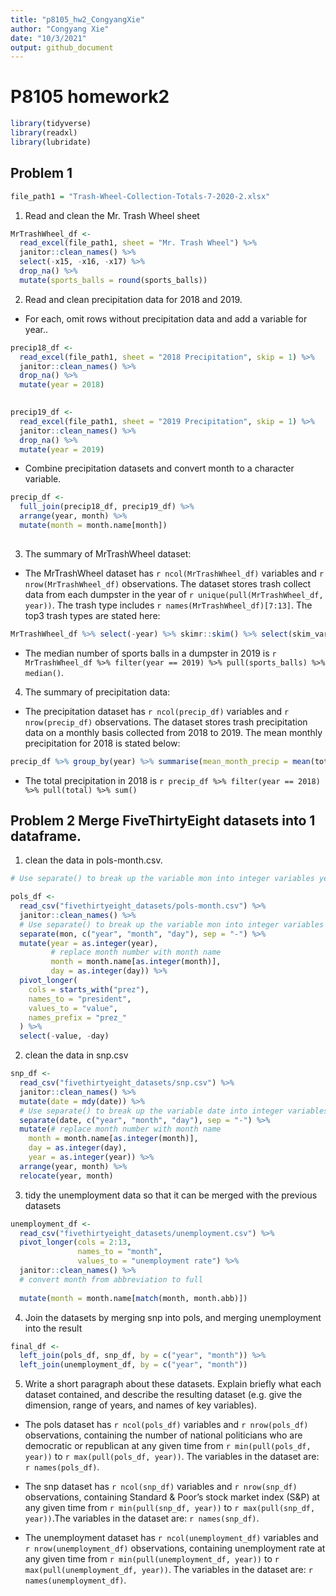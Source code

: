 ```yaml
---
title: "p8105_hw2_CongyangXie"
author: "Congyang Xie"
date: "10/3/2021"
output: github_document
---
```

# P8105 homework2
```r
library(tidyverse)
library(readxl)
library(lubridate)
```
## Problem 1
```r
file_path1 = "Trash-Wheel-Collection-Totals-7-2020-2.xlsx"
```

1. Read and clean the Mr. Trash Wheel sheet
```r
MrTrashWheel_df <-
  read_excel(file_path1, sheet = "Mr. Trash Wheel") %>%
  janitor::clean_names() %>%
  select(-x15, -x16, -x17) %>%
  drop_na() %>%
  mutate(sports_balls = round(sports_balls))


```
2. Read and clean precipitation data for 2018 and 2019.
  + For each, omit rows without precipitation data and add a variable for year..
```r
precip18_df <- 
  read_excel(file_path1, sheet = "2018 Precipitation", skip = 1) %>%
  janitor::clean_names() %>%
  drop_na() %>%
  mutate(year = 2018) 
  

precip19_df <- 
  read_excel(file_path1, sheet = "2019 Precipitation", skip = 1) %>%
  janitor::clean_names() %>%
  drop_na() %>%
  mutate(year = 2019)
```
  + Combine precipitation datasets and convert month to a character variable.
```r
precip_df <- 
  full_join(precip18_df, precip19_df) %>%
  arrange(year, month) %>%
  mutate(month = month.name[month]) 
  
```
  
3. The summary of MrTrashWheel dataset:  
  + The MrTrashWheel dataset has `r ncol(MrTrashWheel_df)` variables and `r nrow(MrTrashWheel_df)` observations. The dataset stores trash collect data from each dumpster in the year of `r unique(pull(MrTrashWheel_df, year))`. The trash type includes `r names(MrTrashWheel_df)[7:13]`. The top3 trash types are stated here:
```r
MrTrashWheel_df %>% select(-year) %>% skimr::skim() %>% select(skim_variable, numeric.mean) %>% top_n(3) %>% arrange(desc(numeric.mean))

```
  + The median number of sports balls in a dumpster in 2019 is `r MrTrashWheel_df %>% filter(year == 2019) %>% pull(sports_balls) %>% median()`.

4. The summary of precipitation data:

  + The precipitation dataset has `r ncol(precip_df)` variables and `r nrow(precip_df)` observations. The dataset stores trash precipitation data on a monthly basis collected from 2018 to 2019. The mean monthly precipitation for 2018 is stated below:

```r
precip_df %>% group_by(year) %>% summarise(mean_month_precip = mean(total))

``` 

  + The total precipitation in 2018 is `r precip_df %>% filter(year == 2018) %>% pull(total) %>% sum()`
  

## Problem 2 Merge FiveThirtyEight datasets into 1 dataframe.

1. clean the data in pols-month.csv.

```r
# Use separate() to break up the variable mon into integer variables year, month, and day; replace month number with month name; create a president variable taking values gop and dem, and remove prez_dem and prez_gop; and remove the day variable.

pols_df <-
  read_csv("fivethirtyeight_datasets/pols-month.csv") %>%
  janitor::clean_names() %>%
  # Use separate() to break up the variable mon into integer variables year, month, and day
  separate(mon, c("year", "month", "day"), sep = "-") %>%
  mutate(year = as.integer(year),
         # replace month number with month name
         month = month.name[as.integer(month)],
         day = as.integer(day)) %>%
  pivot_longer(
    cols = starts_with("prez"),
    names_to = "president",
    values_to = "value",
    names_prefix = "prez_"
  ) %>%
  select(-value, -day)

```
2. clean the data in snp.csv

```r
snp_df <-
  read_csv("fivethirtyeight_datasets/snp.csv") %>%
  janitor::clean_names() %>%
  mutate(date = mdy(date)) %>%
  # Use separate() to break up the variable date into integer variables year, month, and day
  separate(date, c("year", "month", "day"), sep = "-") %>%
  mutate(# replace month number with month name
    month = month.name[as.integer(month)],
    day = as.integer(day),
    year = as.integer(year)) %>%
  arrange(year, month) %>%
  relocate(year, month)
```


3. tidy the unemployment data so that it can be merged with the previous datasets
```r
unemployment_df <-
  read_csv("fivethirtyeight_datasets/unemployment.csv") %>%
  pivot_longer(cols = 2:13,
               names_to = "month",
               values_to = "unemployment rate") %>%
  janitor::clean_names() %>%
  # convert month from abbreviation to full
  
  mutate(month = month.name[match(month, month.abb)])
```
4. Join the datasets by merging snp into pols, and merging unemployment into the result
```r
final_df <- 
  left_join(pols_df, snp_df, by = c("year", "month")) %>%
  left_join(unemployment_df, by = c("year", "month"))
```

5. Write a short paragraph about these datasets. Explain briefly what each dataset contained, and describe the resulting dataset (e.g. give the dimension, range of years, and names of key variables).

  + The pols dataset has `r ncol(pols_df)` variables and `r nrow(pols_df)` observations, containing the number of national politicians who are democratic or republican at any given time from `r min(pull(pols_df, year))` to `r max(pull(pols_df, year))`. The variables in the dataset are:  `r names(pols_df)`.

  + The snp dataset has `r ncol(snp_df)` variables and `r nrow(snp_df)` observations, containing Standard & Poor’s stock market index (S&P) at any given time from `r min(pull(snp_df, year))` to `r max(pull(snp_df, year))`.The variables in the dataset are:  `r names(snp_df)`. 

  + The unemployment dataset has `r ncol(unemployment_df)` variables and `r nrow(unemployment_df)` observations, containing unemployment rate at any given time from `r min(pull(unemployment_df, year))` to `r max(pull(unemployment_df, year))`. The variables in the dataset are:  `r names(unemployment_df)`.
  

